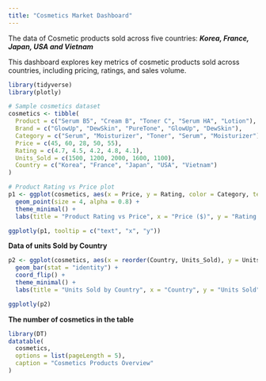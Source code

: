 ```yaml
---
title: "Cosmetics Market Dashboard"
---
```


The data of Cosmetic products sold across five countries: ***Korea, France, Japan, USA and Vietnam***

This dashboard explores key metrics of cosmetic products sold across countries, including pricing, ratings, and sales volume.

```r
library(tidyverse)
library(plotly)

# Sample cosmetics dataset
cosmetics <- tibble(
  Product = c("Serum B5", "Cream B", "Toner C", "Serum HA", "Lotion"),
  Brand = c("GlowUp", "DewSkin", "PureTone", "GlowUp", "DewSkin"),
  Category = c("Serum", "Moisturizer", "Toner", "Serum", "Moisturizer"),
  Price = c(45, 60, 28, 50, 55),
  Rating = c(4.7, 4.5, 4.2, 4.8, 4.1),
  Units_Sold = c(1500, 1200, 2000, 1600, 1100),
  Country = c("Korea", "France", "Japan", "USA", "Vietnam")
)

# Product Rating vs Price plot
p1 <- ggplot(cosmetics, aes(x = Price, y = Rating, color = Category, text = Product)) +
  geom_point(size = 4, alpha = 0.8) +
  theme_minimal() +
  labs(title = "Product Rating vs Price", x = "Price ($)", y = "Rating (out of 5)")

ggplotly(p1, tooltip = c("text", "x", "y"))

```

**Data of units Sold by Country**

```r
p2 <- ggplot(cosmetics, aes(x = reorder(Country, Units_Sold), y = Units_Sold, fill = Country)) +
  geom_bar(stat = "identity") +
  coord_flip() +
  theme_minimal() +
  labs(title = "Units Sold by Country", x = "Country", y = "Units Sold")

ggplotly(p2)
```

**The number of cosmetics in the table**

```r
library(DT)
datatable(
  cosmetics,
  options = list(pageLength = 5),
  caption = "Cosmetics Products Overview"
)
```
